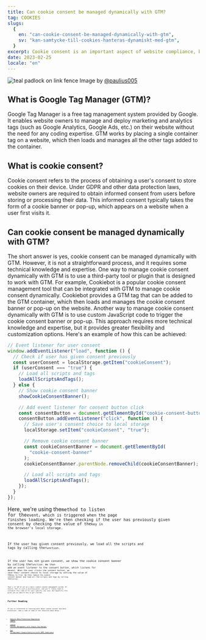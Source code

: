 ```yaml
---
title: Can cookie consent be managed dynamically with GTM?
tag: COOKIES
slugs:
  {
    en: "can-cookie-consent-be-managed-dynamically-with-gtm",
    sv: "kan-samtycke-till-cookies-hanteras-dynamiskt-med-gtm",
  }
excerpt: Cookie consent is an important aspect of website compliance, but managing it can be a challenge. In this post, we will explore whether cookie consent can be managed dynamically with Google Tag Manager (GTM).
date: 2023-02-25
locale: "en"
---
```


![teal padlock on link fence](https://images.unsplash.com/photo-1523484489927-4aa8bf9a99d8?ixlib=rb-4.0.3&ixid=MnwxMjA3fDB8MHxwaG90by1wYWdlfHx8fGVufDB8fHx8&auto=format&fit=crop&w=2666&q=80)
Image by [@paulius005](https://unsplash.com/@paulius005)

## What is Google Tag Manager (GTM)?

Google Tag Manager is a free tag management system provided by Google. It enables website owners to manage and deploy marketing and analytics tags (such as Google Analytics, Google Ads, etc.) on their website without the need for any coding expertise. GTM works by placing a single container tag on a website, which then loads and manages all the other tags added to the container.

## What is cookie consent?

Cookie consent refers to the process of obtaining a user's consent to store cookies on their device. Under GDPR and other data protection laws, website owners are required to obtain informed consent from users before storing or processing their data. This informed consent typically takes the form of a cookie banner or pop-up, which appears on a website when a user first visits it.

## Can cookie consent be managed dynamically with GTM?

The short answer is yes, cookie consent can be managed dynamically with GTM. However, it is not a straightforward process, and it requires some technical knowledge and expertise.
One way to manage cookie consent dynamically with GTM is to use a third-party tool or plugin that is designed to work with GTM. For example, Cookiebot is a popular cookie consent management tool that can be integrated with GTM to manage cookie consent dynamically. Cookiebot provides a GTM tag that can be added to the GTM container, which then loads and manages the cookie consent banner or pop-up on the website.
Another way to manage cookie consent dynamically with GTM is to use custom JavaScript code to trigger the cookie consent banner or pop-up. This approach requires more technical knowledge and expertise, but it provides greater flexibility and customization options. Here's an example of how this can be achieved:

```javascript
// Event listener for user consent
window.addEventListener("load", function () {
  // Check if user has given consent previously
  const userConsent = localStorage.getItem("cookieConsent");
  if (userConsent === "true") {
    // Load all scripts and tags
    loadAllScriptsAndTags();
  } else {
    // Show cookie consent banner
    showCookieConsentBanner();

    // Add event listener for consent button click
    const consentButton = document.getElementById("cookie-consent-button");
    consentButton.addEventListener("click", function () {
      // Save user's consent choice to local storage
      localStorage.setItem("cookieConsent", "true");

      // Remove cookie consent banner
      const cookieConsentBanner = document.getElementById(
        "cookie-consent-banner"
      );
      cookieConsentBanner.parentNode.removeChild(cookieConsentBanner);

      // Load all scripts and tags
      loadAllScriptsAndTags();
    });
  }
});
```

Here, we're using the<Code code="addEventListener"/>method to listen for the<Code code="load"/>event, which is triggered when the page finishes loading. We're then checking if the user has previously given consent by checking the value of the<Code code="cookieConsent"/>key in the browser's local storage.

If the user has given consent previously, we load all the scripts and tags by calling the<Code code="loadAllScriptsAndTags"/>function.

If the user has not given consent, we show the cookie consent banner by calling the<Code code="showCookieConsentBanner"/>function. We then add an event listener to the consent button, which listens for a<Code code="click"/>event. When the user clicks the consent button, we save their consent choice to local storage by setting the value of the<Code code="cookieConsent"/>key to true. We then remove the cookie consent banner and load all the scripts and tags by calling the<Code code="loadAllScriptsAndTags"/>function.

That's it! We've set up a basic cookie consent management system. Of course, this is just a starting point, and you'll likely need to customize this code to fit your specific use case. But hopefully this gives you an idea of how to get started.

## Further Reading

If you're interested in learning more about cookie consent and data protection, take a look at some of the resources down below -

- [General Data Protection Regulation (GDPR)](https://gdpr.eu/)
- [Cookie Consent Management with Google Tag Manager](https://support.google.com/tagmanager/answer/10718549?hl=en)
- [How to Implement Google Analytics with GDPR Compliance](https://support.google.com/analytics/answer/9019185?hl=en#zippy=%2Cin-this-article)
